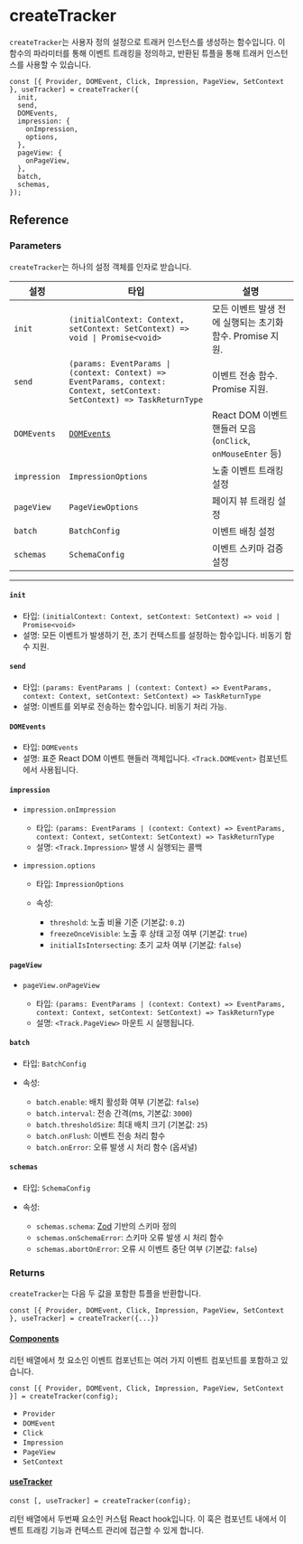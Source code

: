 # createTracker

`createTracker`는 사용자 정의 설정으로 트래커 인스턴스를 생성하는 함수입니다. 이 함수의 파라미터를 통해 이벤트 트래킹을 정의하고, 반환된 튜플을 통해 트래커 인스턴스를 사용할 수 있습니다.

```tsx
const [{ Provider, DOMEvent, Click, Impression, PageView, SetContext }, useTracker] = createTracker({
  init,
  send,
  DOMEvents,
  impression: {
    onImpression,
    options,
  },
  pageView: {
    onPageView,
  },
  batch,
  schemas,
});
```

## Reference

### Parameters

`createTracker`는 하나의 설정 객체를 인자로 받습니다.

| 설정         | 타입                                                                                                                     | 설명                                                        |
| ------------ | ------------------------------------------------------------------------------------------------------------------------ | ----------------------------------------------------------- |
| `init`       | `(initialContext: Context, setContext: SetContext) => void \| Promise<void>`                                             | 모든 이벤트 발생 전에 실행되는 초기화 함수. Promise 지원.   |
| `send`       | `(params: EventParams \| (context: Context) => EventParams, context: Context, setContext: SetContext) => TaskReturnType` | 이벤트 전송 함수. Promise 지원.                             |
| `DOMEvents`  | [`DOMEvents`](https://developer.mozilla.org/docs/Web/API/Event)                                                          | React DOM 이벤트 핸들러 모음 (`onClick`, `onMouseEnter` 등) |
| `impression` | `ImpressionOptions`                                                                                                      | 노출 이벤트 트래킹 설정                                     |
| `pageView`   | `PageViewOptions`                                                                                                        | 페이지 뷰 트래킹 설정                                       |
| `batch`      | `BatchConfig`                                                                                                            | 이벤트 배칭 설정                                            |
| `schemas`    | `SchemaConfig`                                                                                                           | 이벤트 스키마 검증 설정                                     |

---

#### `init`

- 타입: `(initialContext: Context, setContext: SetContext) => void | Promise<void>`
- 설명: 모든 이벤트가 발생하기 전, 초기 컨텍스트를 설정하는 함수입니다. 비동기 함수 지원.

#### `send`

- 타입: `(params: EventParams | (context: Context) => EventParams, context: Context, setContext: SetContext) => TaskReturnType`
- 설명: 이벤트를 외부로 전송하는 함수입니다. 비동기 처리 가능.

#### `DOMEvents`

- 타입: `DOMEvents`
- 설명: 표준 React DOM 이벤트 핸들러 객체입니다. `<Track.DOMEvent>` 컴포넌트에서 사용됩니다.

#### `impression`

- `impression.onImpression`

  - 타입: `(params: EventParams | (context: Context) => EventParams, context: Context, setContext: SetContext) => TaskReturnType`
  - 설명: `<Track.Impression>` 발생 시 실행되는 콜백

- `impression.options`

  - 타입: `ImpressionOptions`
  - 속성:

    - `threshold`: 노출 비율 기준 (기본값: `0.2`)
    - `freezeOnceVisible`: 노출 후 상태 고정 여부 (기본값: `true`)
    - `initialIsIntersecting`: 초기 교차 여부 (기본값: `false`)

#### `pageView`

- `pageView.onPageView`

  - 타입: `(params: EventParams | (context: Context) => EventParams, context: Context, setContext: SetContext) => TaskReturnType`
  - 설명: `<Track.PageView>` 마운트 시 실행됩니다.

#### `batch`

- 타입: `BatchConfig`
- 속성:

  - `batch.enable`: 배치 활성화 여부 (기본값: `false`)
  - `batch.interval`: 전송 간격(ms, 기본값: `3000`)
  - `batch.thresholdSize`: 최대 배치 크기 (기본값: `25`)
  - `batch.onFlush`: 이벤트 전송 처리 함수
  - `batch.onError`: 오류 발생 시 처리 함수 (옵셔널)

#### `schemas`

- 타입: `SchemaConfig`
- 속성:

  - `schemas.schema`: [Zod](https://zod.dev/) 기반의 스키마 정의
  - `schemas.onSchemaError`: 스키마 오류 발생 시 처리 함수
  - `schemas.abortOnError`: 오류 시 이벤트 중단 여부 (기본값: `false`)

### Returns

`createTracker`는 다음 두 값을 포함한 튜플을 반환합니다.

```tsx
const [{ Provider, DOMEvent, Click, Impression, PageView, SetContext }, useTracker] = createTracker({...})
```

#### [Components](./components)

리턴 배열에서 첫 요소인 이벤트 컴포넌트는 여러 가지 이벤트 컴포넌트를 포함하고 있습니다.

```tsx
const [{ Provider, DOMEvent, Click, Impression, PageView, SetContext }] = createTracker(config);
```

- `Provider`
- `DOMEvent`
- `Click`
- `Impression`
- `PageView`
- `SetContext`

#### [useTracker](./use-tracker)

```tsx
const [, useTracker] = createTracker(config);
```

리턴 배열에서 두번째 요소인 커스텀 React hook입니다. 이 훅은 컴포넌트 내에서 이벤트 트래킹 기능과 컨텍스트 관리에 접근할 수 있게 합니다.
